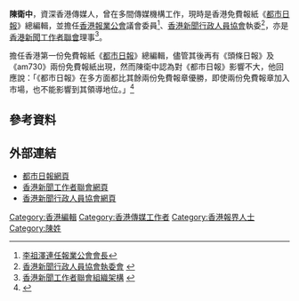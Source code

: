 '''陳衛中'''，資深香港傳媒人，曾在多間傳媒機構工作，現時是香港免費報紙《[[都市日報|都市日報]]》總編輯，並擔任[[香港報業公會|香港報業公會]]議會委員<ref>[http://www.hkcd.com.hk/content/2008-07/18/content_2125074.htm 李祖澤連任報業公會會長]{{dead link|date=2018年5月 |bot=InternetArchiveBot |fix-attempted=yes }}</ref>、[[香港新聞行政人員協會|香港新聞行政人員協會]]執委<ref>[http://www.com.cuhk.edu.hk/nea/member.html 香港新聞行政人員協會執委會] {{webarchive|url=https://web.archive.org/web/20080519063858/http://www.com.cuhk.edu.hk/nea/member.html |date=2008-05-19 }}</ref>，亦是[[香港新聞工作者聯會|香港新聞工作者聯會]]理事<ref>[http://www.hkfj.org/content.php?id=11 香港新聞工作者聯會組織架構] {{webarchive|url=https://web.archive.org/web/20160308194509/http://hkfj.org/content.php?id=11 |date=2016-03-08 }}</ref>。

擔任香港第一份免費報紙《[[都市日報|都市日報]]》總編輯，儘管其後再有《頭條日報》及《am730》兩份免費報紙出現，然而陳衛中認為對《都市日報》影響不大，他回應說：「《都市日報》在多方面都比其餘兩份免費報章優勝，即使兩份免費報章加入市場，也不能影響到其領導地位。」<ref>{{Cite web |url=http://www.com.cuhk.edu.hk/ubeat/051170/story01.htm |title=免費報紙衝擊報業 |access-date=2009-08-04 |archive-date=2009-09-07 |archive-url=https://web.archive.org/web/20090907012711/http://www.com.cuhk.edu.hk/ubeat/051170/story01.htm |dead-url=no }}</ref>

==參考資料==
<div class="references-small">
<references/>
</div>

==外部連結==
* [https://web.archive.org/web/20020805125540/http://www.metrohk.com.hk/ 都市日報網頁]
* [https://web.archive.org/web/20090530152441/http://www.hkfj.org/index.php 香港新聞工作者聯會網頁]
* [https://web.archive.org/web/20090409052202/http://www.com.cuhk.edu.hk/nea/index.html 香港新聞行政人員協會網頁]

[[Category:香港編輯|Category:香港編輯]]
[[Category:香港傳媒工作者|Category:香港傳媒工作者]]
[[Category:香港報界人士|Category:香港報界人士]]
[[Category:陳姓|Category:陳姓]]